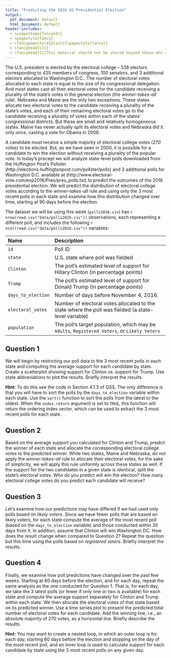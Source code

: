 ```yaml
---
title: "Predicting the 2016 US Presidential Election"
output:
  pdf_document: default
  html_document: default
header-includes:
  - \usepackage{fancyhdr}
  - \pagestyle{fancy}
  - \fancypagestyle{plain}{\pagestyle{fancy}}
  - \fancyhead[L]{}
  - \fancyhead[C]{This material should not be shared beyond those who are enrolled in this class}
---
```


The U.S. president is elected by the electoral college -- 538 electors
corresponding to 435 members of congress, 100 senators, and 3
additional electors allocated to Washington D.C.. The number of
electoral votes allocated to each state is equal to the size of its
congressional delegation. And most states cast all their electoral
votes for the candidate receiving a plurality of the state's votes in
the general election (the *winner-takes-all* rule). Nebraska and Maine
are the only two exceptions. These states allocate two electoral votes
to the candidate receiving a plurality of the state's votes, and each
of their remaining electoral votes go to the candidate receiving a
plurality of votes within each of the states' congressional
districts. But these are small and relatively homogeneous
states. Maine has never actually split its electoral votes and
Nebraska did it only once, casting a vote for Obama in 2008.

A candidate must receive a simple majority of electoral college votes
(270 votes) to be elected. But, as we have seen in 2000, it is
possible for a candidate to win the election without receiving a
plurality of the popular vote. In today's precept we will analyze
state-level polls downloaded from the Huffington Post's Pollster
(http://elections.huffingtonpost.com/pollster/polls) and 3 additional
polls for Washington D.C. available at
(http://www.electoral-vote.com/evp2016/Pres/pres_polls.txt) to predict
the outcomes of the 2016 presidential election. We will predict the
distribution of electoral college votes according to the
*winner-takes-all* rule and using only the 3 most recent polls in each
state and examine how this distribution changed over time, starting at
90 days before the election.

The dataset we will be using this week (`polls2016.csv`) has 
`r nrow(read.csv("data/polls2016.csv"))` observations, each representing
a different poll, and includes the following 
`r ncol(read.csv("data/polls2016.csv"))` variables:

-----------------------------------------------------------------------------
Name                Description
---------------     ---------------------------------------------------------
`id`                Poll ID

`state`             U.S. state where poll was fielded

`Clinton`           The poll's estimated level of support for Hillary Clinton   
                    (in percentage points) 

`Trump`             The poll's estimated level of support for Donald Trump (in 
                    percentage points)

`days_to_election`  Number of days before November 4, 2016. 

`electoral_votes`   Number of electoral votes allocated to the state where the poll was 
                    fielded (a state-level variable)
                    
`population`        The poll's target population, which may be `Adults`, `Registered Voters`, 
                    or `Likely Voters` 
--------------------------------------------------------------------------------

## Question 1

We will begin by restricting our poll data to the 3 most recent polls
in each state and computing the average support for each candidate by
state. Create a scatterplot showing support for Clinton vs. support
for Trump. Use state abbreviations to plot the results. Briefly
interpret the results.

**Hint:** To do this see the code in Section 4.1.3 of QSS. The only
difference is that you will have to sort the polls by the
`days_to_election` variable within each state.  Use the `sort()`
function to sort the polls from the latest to the oldest.  When the
`index.return` argument is set to `TRUE`, this function will return
the ordering index vector, which can be used to extract the 3 most
recent polls for each state.

## Question 2

Based on the average support you calculated for Clinton and Trump,
predict the winner of each state and allocate the corresponding
electoral college votes to the predicted winner. While two states,
Maine and Nebraska, do not apply the *winner-takes-all* rule to
allocate their electoral votes, for the sake of simplicity, we will
apply this rule uniformly across these states as well. If the support
for the two candidates in a given state is identical, split the
state's electoral votes. Who do you predict will win the election? How
many electoral college votes do you predict each candidate will
receive?

## Question 3

Let's examine how our predictions may have differed if we had used
only polls based on *likely voters*.  Since we have fewer polls that
are based on likely voters, for each state compute the average of the
most recent poll (based on the `days_to_election` variable) and those
conducted within 30 days from it.  In addition, assume that Clinton
will win Washington DC. How does the result change when compared to
Question 2?  Repeat the question but this time using the polls based
on *registered voters*.  Briefly interpret the results.

## Question 4

Finally, we examine how poll predictions have changed over the past
few weeks. Starting at 60 days before the election, and for each day,
repeat the same analysis as the one conducted for Question 1. That is,
for each day, we take the 3 latest polls (or fewer if only one or two
is available) for each state and compute the average support
separately for Clinton and Trump within each state. We then allocate
the electoral votes of that state based on its predicted winner. Use a
time series plot to present the predicted total number of electoral
votes for each candidate. Add the winning line, i.e., an absolute
majority of 270 votes, as a horizontal line. Briefly describe the
results.

**Hint:** You may want to create a nested loop, in which an outer loop
is for each day, starting 60 days before the election and stopping
on the day of the most recent poll, and an inner loop is used to
calculate support for each candidate by state using the 3 most
recent polls on any given day.


